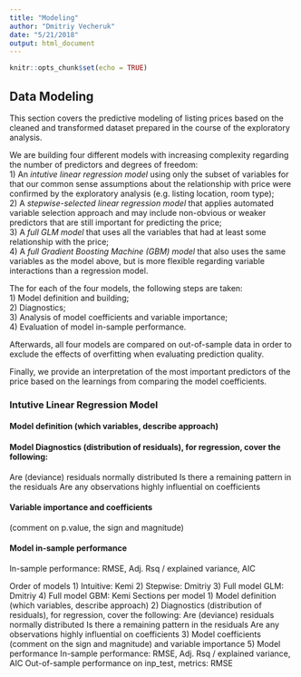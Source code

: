 ```yaml
---
title: "Modeling"
author: "Dmitriy Vecheruk"
date: "5/21/2018"
output: html_document
---
```


```r
knitr::opts_chunk$set(echo = TRUE)
```

## Data Modeling

This section covers the predictive modeling of listing prices based on the cleaned 
and transformed dataset prepared in the course of the exploratory analysis.

We are building four different models with increasing complexity regarding the number 
of predictors and degrees of freedom:  
1) An *intutive linear regression model* using only the subset of variables for that our 
common sense assumptions about the relationship with price were confirmed by the exploratory analysis 
(e.g. listing location, room type);  
2) A *stepwise-selected linear regression model* that applies automated variable
selection approach and may include non-obvious or weaker predictors that are still
important for predicting the price;  
3) A *full GLM model* that uses all the variables that had at least some relationship
with the price;  
4) A *full Gradient Boosting Machine (GBM) model* that also uses the same variables as 
the model above, but is more flexible regarding variable interactions than a regression 
model.
  
The for each of the four models, the following steps are taken:  
1) Model definition and building;  
2) Diagnostics;  
3) Analysis of model coefficients and variable importance;  
4) Evaluation of model in-sample performance.  

Afterwards, all four models are compared on out-of-sample data in order to exclude
the effects of overfitting when evaluating prediction quality.

Finally, we provide an interpretation of the most important predictors of the price
based on the learnings from comparing the model coefficients.


### Intutive Linear Regression Model

#### Model definition (which variables, describe approach)

#### Model Diagnostics (distribution of residuals), for regression, cover the following:

Are (deviance) residuals normally distributed
Is there a remaining pattern in the residuals
Are any observations highly influential on coefficients

#### Variable importance and coefficients 
(comment on p.value, the sign and magnitude) 

#### Model in-sample performance
In-sample performance: RMSE, Adj. Rsq / explained variance, AIC

Order of models
1) Intuitive: Kemi
2) Stepwise: Dmitriy
3) Full model GLM: Dmitriy
4) Full model GBM: Kemi
Sections per model
1) Model definition (which variables, describe approach)
2) Diagnostics (distribution of residuals), for regression, cover the following:
Are (deviance) residuals normally distributed
Is there a remaining pattern in the residuals
Are any observations highly influential on coefficients
3) Model coefficients (comment on the sign and magnitude) and variable importance
5) Model performance
In-sample performance: RMSE, Adj. Rsq / explained variance, AIC
Out-of-sample performance on inp_test, metrics: RMSE

